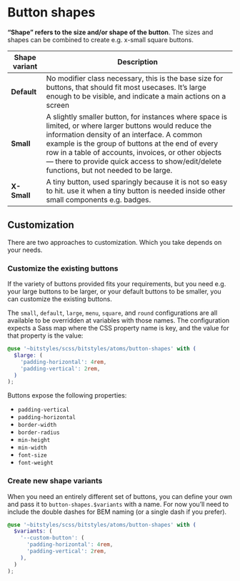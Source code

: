 
<Meta title="Atoms/Button/Shapes" />

# Button shapes

**“Shape” refers to the size and/or shape of the button**. The sizes and shapes can be combined to create e.g. x-small square buttons.

| Shape variant | Description                                                                                                                                                                                                                                                                                                                                                   |
| ------------- | ------------------------------------------------------------------------------------------------------------------------------------------------------------------------------------------------------------------------------------------------------------------------------------------------------------------------------------------------------------- |
| **Default**   | No modifier class necessary, this is the base size for buttons, that should fit most usecases. It’s large enough to be visible, and indicate a main actions on a screen                                                                                                                                                                                       |
| **Small**     | A slightly smaller button, for instances where space is limited, or where larger buttons would reduce the information density of an interface. A common example is the group of buttons at the end of every row in a table of accounts, invoices, or other objects — there to provide quick access to show/edit/delete functions, but not needed to be large. |
| **X-Small**   | A tiny button, used sparingly because it is not so easy to hit. use it when a tiny button is needed inside other small components e.g. badges.                                                                                                                                                                                                                |

<Canvas>
  <Story id="atoms-button--default-primary" />
  <Story id="atoms-button--small-primary" />
  <Story id="atoms-button--x-small-primary" />
  <Story id="atoms-button--default-square-primary" />
  <Story id="atoms-button--small-square-primary" />
  <Story id="atoms-button--x-small-square-primary" />
  <Story id="atoms-button--default-round-primary" />
  <Story id="atoms-button--small-round-primary" />
  <Story id="atoms-button--x-small-round-primary" />
</Canvas>

<Canvas>
  <Story id="atoms-button--default-secondary" />
  <Story id="atoms-button--small-secondary" />
  <Story id="atoms-button--x-small-secondary" />
  <Story id="atoms-button--default-square-secondary" />
  <Story id="atoms-button--small-square-secondary" />
  <Story id="atoms-button--x-small-square-secondary" />
  <Story id="atoms-button--default-round-secondary" />
  <Story id="atoms-button--small-round-secondary" />
  <Story id="atoms-button--x-small-round-secondary" />
</Canvas>

<Canvas>
  <Story id="atoms-button--default-transparent" />
  <Story id="atoms-button--small-transparent" />
  <Story id="atoms-button--x-small-transparent" />
  <Story id="atoms-button--default-square-transparent" />
  <Story id="atoms-button--small-square-transparent" />
  <Story id="atoms-button--x-small-square-transparent" />
  <Story id="atoms-button--default-round-transparent" />
  <Story id="atoms-button--small-round-transparent" />
  <Story id="atoms-button--x-small-round-transparent" />
</Canvas>

<Canvas>
  <Story id="atoms-button--default-outline" />
  <Story id="atoms-button--small-outline" />
  <Story id="atoms-button--x-small-outline" />
  <Story id="atoms-button--default-square-outline" />
  <Story id="atoms-button--small-square-outline" />
  <Story id="atoms-button--x-small-square-outline" />
  <Story id="atoms-button--default-round-outline" />
  <Story id="atoms-button--small-round-outline" />
  <Story id="atoms-button--x-small-round-outline" />
</Canvas>

## Customization

There are two approaches to customization. Which you take depends on your needs.

### Customize the existing buttons

If the variety of buttons provided fits your requirements, but you need e.g. your large buttons to be larger, or your default buttons to be smaller, you can customize the existing buttons.

The `small`, `default`, `large`, `menu`, `square`, and `round` configurations are all available to be overridden at variables with those names. The configuration expects a Sass map where the CSS property name is key, and the value for that property is the value:

```scss
@use '~bitstyles/scss/bitstyles/atoms/button-shapes' with (
  $large: (
    'padding-horizontal': 4rem,
    'padding-vertical': 2rem,
  )
);
```

Buttons expose the following properties:

- `padding-vertical`
- `padding-horizontal`
- `border-width`
- `border-radius`
- `min-height`
- `min-width`
- `font-size`
- `font-weight`

### Create new shape variants

When you need an entirely different set of buttons, you can define your own and pass it to `button-shapes.$variants` with a name. For now you’ll need to include the double dashes for BEM naming (or a single dash if you prefer).

```scss
@use '~bitstyles/scss/bitstyles/atoms/button-shapes' with (
  $variants: (
    '--custom-button': (
      'padding-horizontal': 4rem,
      'padding-vertical': 2rem,
    ),
  )
);
```
